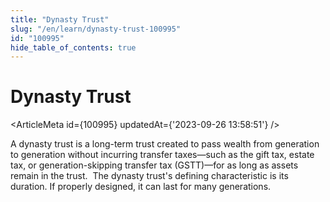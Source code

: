```yaml
---
title: "Dynasty Trust"
slug: "/en/learn/dynasty-trust-100995"
id: "100995"
hide_table_of_contents: true
---
```



# Dynasty Trust

<ArticleMeta id={100995} updatedAt={'2023-09-26 13:58:51'} />
<div className='border-solid border-b border-t-0 my-4 border-[var(--ifm-color-gray-300)]' />

A dynasty trust is a long-term trust created to pass wealth from generation to generation without incurring transfer taxes—such as the gift tax, estate tax, or generation-skipping transfer tax (GSTT)—for as long as assets remain in the trust.  The dynasty trust's defining characteristic is its duration. If properly designed, it can last for many generations.
